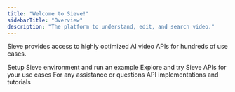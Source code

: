 ```yaml
---
title: "Welcome to Sieve!"
sidebarTitle: "Overview"
description: "The platform to understand, edit, and search video."
---
```


Sieve provides access to highly optimized AI video APIs for hundreds of use cases.

<CardGroup cols={2}>
  <Card
    title="Quickstart"
    icon="bolt-lightning"
    iconType="duotone"
    color="#7240ff"
    href="/guide/quickstart"
  >
    Setup Sieve environment and run an example
  </Card>
  <Card
    title="API Playground"
    icon="photo-film-music"
    iconType="duotone"
    color="#7240ff"
    href="https://sievedata.com/explore"
  >
    Explore and try Sieve APIs for your use cases
  </Card>
  <Card
    title="Support"
    icon="comments-question"
    iconType="duotone"
    color="#7240ff"
    href="https://discord.com/invite/Pnh97rvRtD"
  >
    For any assistance or questions
  </Card>
  <Card
    title="Examples"
    icon="book-sparkles"
    iconType="duotone"
    color="#7240ff"
    href="/guide/examples/introduction"
  >
    API implementations and tutorials
  </Card>
</CardGroup>
